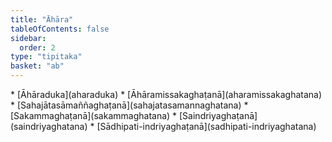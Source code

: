 ```yaml
---
title: "Āhāra"
tableOfContents: false
sidebar:
  order: 2
type: "tipitaka"
basket: "ab"
---
```



<DynamicBreadcrumb />



<TableOfContents>
* [Āhāraduka](aharaduka)
* [Āhāramissakaghaṭanā](aharamissakaghatana)
* [Sahajātasāmaññaghaṭanā](sahajatasamannaghatana)
* [Sakammaghaṭanā](sakammaghatana)
* [Saindriyaghaṭanā](saindriyaghatana)
* [Sādhipati-indriyaghaṭanā](sadhipati-indriyaghatana)
</TableOfContents>
